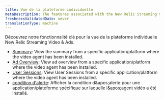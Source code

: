 ```yaml
---
title: Vue de la plateforme individuelle
metaDescription: The features associated with the New Relic Streaming video & ads.
freshnessValidatedDate: never
translationType: machine
---
```


Découvrez notre fonctionnalité clé pour la vue de la plateforme individuelle New Relic Streaming Video &amp; Ads.

* [Summary](/docs/streaming-video-&-ads/view-data-in-newrelic/streaming-video-&-ads-single-application-view/media-summary-page): View the summary from a specific application/platform where the video agent has been installed.
* [Ad Overview](/docs/streaming-video-&-ads/view-data-in-newrelic/streaming-video-&-ads-single-application-view/ad-overview): View ad overview from a specific application/platform where the video agent has been installed.
* [User Sessions](/docs/streaming-video-&-ads/view-data-in-newrelic/streaming-video-&-ads-single-application-view/user-sessions/overview): View User Sessions from a specific application/platform where the video agent has been installed.
* [condition d&apos;alerte](/docs/tutorial-create-alerts/create-an-alert): Afficher la condition d&amp;apos;alerte pour une application/plateforme spécifique sur laquelle l&amp;apos;agent vidéo a été installé.